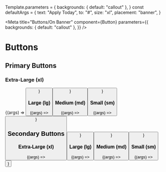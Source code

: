 
Template.parameters = {
  backgrounds: { default: "callout" },
}
const defaultArgs = {
  text: "Apply Today",
  to: "#",
  size: "xl",
  placement: "banner",
}

<Meta
  title="Buttons/On Banner"
  component={Button}
  parameters={{
    backgrounds: { default: "callout" },
  }}
/>

# Buttons

<ArgsTable of={Button} />

## Primary Buttons

### Extra-Large (xl)

<Canvas parameters={Template.parameters}>
  <Story name="Primary XL" args={{ ...defaultArgs, size: "xl" }}>
    {(args) => <Button {...args} />}
  </Story>
</Canvas>

### Large (lg)

<Canvas>
  <Story name="Primary LG" args={{ ...defaultArgs, size: "lg" }}>
    {(args) => <Button {...args} />}
  </Story>
</Canvas>

### Medium (md)

<Canvas>
  <Story name="Primary MD" args={{ ...defaultArgs, size: "md" }}>
    {(args) => <Button {...args} />}
  </Story>
</Canvas>

### Small (sm)

<Canvas>
  <Story name="Primary SM" args={{ ...defaultArgs, size: "sm" }}>
    {(args) => <Button {...args} />}
  </Story>
</Canvas>

## Secondary Buttons

### Extra-Large (xl)

<Canvas>
  <Story name="Secondary XL" args={{ ...defaultArgs, size: "xl", secondary: true }}>
    {(args) => <Button {...args} />}
  </Story>
</Canvas>

### Large (lg)

<Canvas>
  <Story name="Secondary LG" args={{ ...defaultArgs, size: "lg", secondary: true }}>
    {(args) => <Button {...args} />}
  </Story>
</Canvas>

### Medium (md)

<Canvas>
  <Story name="Secondary MD" args={{ ...defaultArgs, size: "md", secondary: true }}>
    {(args) => <Button {...args} />}
  </Story>
</Canvas>

### Small (sm)

<Canvas>
  <Story name="Secondary SM" args={{ ...defaultArgs, size: "sm", secondary: true }}>
    {(args) => <Button {...args} />}
  </Story>
</Canvas>
